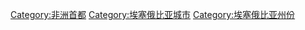 {{Catnav|頁面分類|地理|国家|首都|非洲首都}}
{{Commonscat|Addis Ababa}}

[[Category:非洲首都|Category:非洲首都]]
[[Category:埃塞俄比亚城市|Category:埃塞俄比亚城市]]
[[Category:埃塞俄比亚州份|Category:埃塞俄比亚州份]]